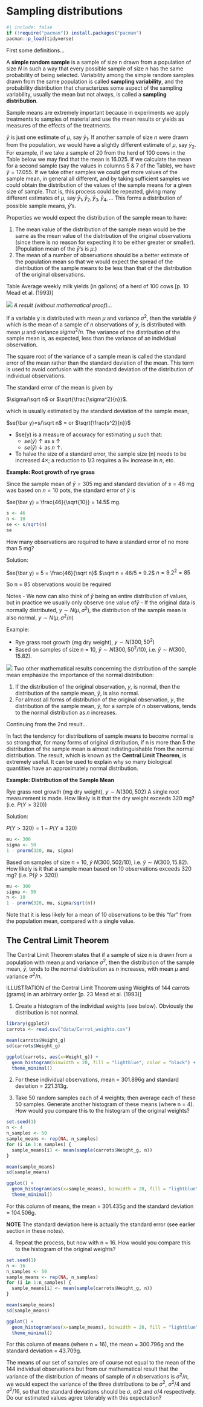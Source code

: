 # Sampling distributions

```r
#| include: false
if (!require("pacman")) install.packages("pacman")
pacman::p_load(tidyverse)
```


First some definitions…

A **simple random sample** is a sample of size n drawn from a population of size $N$ in such a way that every possible sample of size $n$ has the same probability of being selected. Variability among the simple random samples drawn from the same population is called **sampling variability**, and the probability distribution that characterizes some aspect of the sampling variability, usually the mean but not always, is called a **sampling distribution**.

Sample means are extremely important because in experiments we apply treatments to samples of material and use the mean results or yields as measures of the effects of the treatments.

$\bar y$  is just one estimate of $\mu$, say  $\bar y_1$. If another sample of size $n$ were drawn from the population, we would have a slightly different estimate of $\mu$, say  $\bar y_2$. For example, if we take a sample of 20 from the herd of 100 cows in the Table below we may find that the mean is 16.025. If we calculate the mean for a second sample (say the values in columns 5 & 7 of the Table), we have $\bar y  = 17.055$. If we take other samples we could get more values of the sample mean, in general all different, and by taking sufficient samples we could obtain the distribution of the values of the sample means for a given size of sample. That is, this process could be repeated, giving many different estimates of $\mu$, say $\bar y_1, \bar y_2, \bar y_3, \bar y_4,...$  This forms a distribution of possible sample means,  $\bar y$’s.

Properties we would expect the distribution of the sample mean to have:

1. The mean value of the distribution of the sample mean would be the same as the mean value of the distribution of the original observations (since there is no reason for expecting it to be either greater or smaller). (Population mean of the  $\bar y$’s is $\mu$.)
2.	The mean of a number of observations should be a better estimate of the population mean so that we would expect the spread of the distribution of the sample means to be less than that of the distribution of the original observations.

Table Average weekly milk yields (in gallons) of a herd of 100 cows [p. 10 Mead et al. (1993)]

![](images/milk.png)
*A result (without mathematical proof)…*

If a variable y is distributed with mean $\mu$ and variance $\sigma^2$, then the variable $\bar y$  which is the mean of a sample of $n$ observations of $y$, is distributed with mean $\mu$ and variance $sigma^2/n$. The variance of the distribution of the sample mean is, as expected, less than the variance of an individual observation. 

The square root of the variance of a sample mean is called the standard error of the mean rather than the standard deviation of the mean. This term is used to avoid confusion with the standard deviation of the distribution of individual observations. 

The standard error of the mean is given by 

$\sigma/\sqrt n$ or $\sqrt{\frac{\sigma^2}{n}}$.

which is usually estimated by the standard deviation of the sample mean, 

$se(\bar y)=s/\sqrt n$ = or $\sqrt{\frac{s^2}{n}}$

- $se(\bar y) is a measure of accuracy for estimating $\mu$ such that:
  - $se(\bar y)$ $\uparrow$ as $s$ $\uparrow$ 
  - $se(\bar y)$ $\downarrow$ as $n$ $\uparrow$.
-	To halve the size of a standard error, the sample size (n) needs to be increased $4\times$; a reduction to 1/3 requires a $9\times$ increase in $n$, etc.

**Example: Root growth of rye grass**

Since the sample mean of $\bar y = 305$ mg and standard deviation of $s = 46$ mg was based on $n = 10$ pots, the standard error of $\bar y$ is

$se(\bar y) = \frac{46}{\sqrt{10}} = 14.5$ mg.

```r
s <- 46
n <- 10
se <- s/sqrt(n)
se
```

How many observations are required to have a standard error of no more than 5 mg?

Solution:

$se(\bar y) = 5 = \frac{46}{\sqrt n}$
$\sqrt n = 46/5 = 9.2$
$n = 9.2^2 = 85$

So n = 85 observations would be required

Notes
-	We now can also think of $\bar y$ being an entire distribution of values, but in practice we usually only observe one value of$\bar y$
-	If the original data is normally distributed, $y \sim N(\mu,\sigma^2)$, the distribution of the sample mean is also normal, $y \sim N(\mu,\sigma^2/n)$

Example:

- Rye grass root growth (mg dry weight), $y \sim N(300, 50^2)$
- Based on samples of size n = 10, $\bar y \sim N(300, 50^2 / 10)$,
i.e.  $\bar y \sim N(300, 15.82)$.

![](images/root.png)
Two other mathematical results concerning the distribution of the sample mean emphasize the importance of the normal distribution:

1. If the distribution of the original observation, $y$, is normal, then the distribution of the sample mean, $\bar y$, is also normal.
2. For almost all forms of distribution of the original observation, $y$, the distribution of the sample mean,  $\bar y$, for a sample of $n$ observations, tends to the normal distribution as $n$ increases.

Continuing from the 2nd result…

In fact the tendency for distributions of sample means to become normal is so strong that, for many forms of original distribution, if n is more than 5 the distribution of the sample mean is almost indistinguishable from the normal distribution. The result, which is known as the **Central Limit Theorem**, is extremely useful. It can be used to explain why so many biological quantities have an approximately normal distribution.

**Example: Distribution of the Sample Mean**

Rye grass root growth (mg dry weight), $y \sim N(300, 502)$
A single root measurement is made.  How likely is it that the dry weight exceeds 320 mg? (i.e. $P(Y > 320)$)

Solution: 

$P(Y > 320) = 1 - P(Y \leq 320)$

```r
mu <- 300
sigma <- 50
1 - pnorm(320, mu, sigma)
```

Based on samples of size n = 10,  $\bar y ~ N(300, 502 / 10)$, i.e. $\bar y \sim N(300, 15.82)$.
How likely is it that a sample mean based on 10 observations exceeds 320 mg?  (i.e. P($\bar y > 320$))

```r
mu <- 300
sigma <- 50
n <- 10
1 - pnorm(320, mu, sigma/sqrt(n))

```

Note that it is less likely for a mean of 10 observations to be this “far” from the population mean, compared with a single value.

## The Central Limit Theorem

The Central Limit Theorem states that if a sample of size n is drawn from a population with mean $\mu$ and variance $\sigma^2$, then the distribution of the sample mean, $\bar y$, tends to the normal distribution as $n$ increases, with mean $\mu$ and variance $\sigma^2/n$.

ILLUSTRATION of the Central Limit Theorem using Weights of 144 carrots (grams) in an arbitrary order [p. 23 Mead et al. (1993)]

1. Create a histogram of the individual weights (see below). Obviously the distribution is not normal.

```r
library(ggplot2)
carrots <- read.csv("data/Carrot_weights.csv")

mean(carrots$Weight_g)
sd(carrots$Weight_g)

ggplot(carrots, aes(x=Weight_g)) + 
  geom_histogram(binwidth = 20, fill = "lightblue", color = "black") + 
  theme_minimal()

```

2. For these individual observations, mean = 301.896g and standard deviation = 221.313g.

3. Take 50 random samples each of 4 weights; then average each of these 50 samples. Generate another histogram of these means (where n = 4). How would you compare this to the histogram of the original weights?

```r
set.seed(1)
n <- 4
n_samples <- 50
sample_means <- rep(NA, n_samples)
for (i in 1:n_samples) {
  sample_means[i] <- mean(sample(carrots$Weight_g, n))
}

mean(sample_means)
sd(sample_means)

ggplot() + 
  geom_histogram(aes(x=sample_means), binwidth = 20, fill = "lightblue", color = "black") + 
  theme_minimal()

```

For this column of means, the mean = 301.435g and the standard deviation = 104.506g. 

**NOTE** The standard deviation here is actually the standard error (see earlier section in these notes).

4. Repeat the process, but now with n = 16. How would you compare this to the histogram of the original weights?

```r
set.seed(1)
n <- 16
n_samples <- 50
sample_means <- rep(NA, n_samples)
for (i in 1:n_samples) {
  sample_means[i] <- mean(sample(carrots$Weight_g, n))
}

mean(sample_means)
sd(sample_means)

ggplot() + 
  geom_histogram(aes(x=sample_means), binwidth = 20, fill = "lightblue", color = "black") + 
  theme_minimal()
```

For this column of means (where n = 16), the mean = 300.796g and the standard deviation = 43.709g.

The means of our set of samples are of course not equal to the mean of the 144 individual observations but from our mathematical result that the variance of the distribution of means of sample of $n$ observations is $\sigma^2/n$, we would expect the variance of the three distributions to be $\sigma^2$, $\sigma^2/4$ and $\sigma^2/16$, so that the standard deviations should be $\sigma$, $\sigma/2$ and $\sigma/4$ respectively. Do our estimated values agree tolerably with this expectation?

